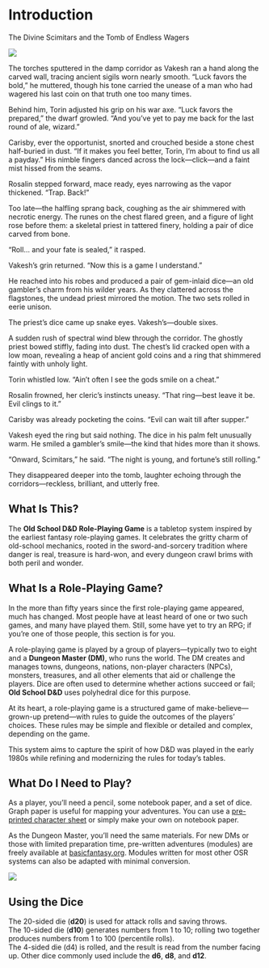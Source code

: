 # Introduction

The Divine Scimitars and the Tomb of Endless Wagers

![](./images/DivineScimitars.png)

The torches sputtered in the damp corridor as Vakesh ran a hand along the carved wall, tracing ancient sigils worn nearly smooth. “Luck favors the bold,” he muttered, though his tone carried the unease of a man who had wagered his last coin on that truth one too many times.

Behind him, Torin adjusted his grip on his war axe. “Luck favors the prepared,” the dwarf growled. “And you’ve yet to pay me back for the last round of ale, wizard.”

Carisby, ever the opportunist, snorted and crouched beside a stone chest half-buried in dust. “If it makes you feel better, Torin, I’m about to find us all a payday.” His nimble fingers danced across the lock—click—and a faint mist hissed from the seams.

Rosalin stepped forward, mace ready, eyes narrowing as the vapor thickened. “Trap. Back!”

Too late—the halfling sprang back, coughing as the air shimmered with necrotic energy. The runes on the chest flared green, and a figure of light rose before them: a skeletal priest in tattered finery, holding a pair of dice carved from bone.

“Roll… and your fate is sealed,” it rasped.

Vakesh’s grin returned. “Now this is a game I understand.”

He reached into his robes and produced a pair of gem-inlaid dice—an old gambler’s charm from his wilder years. As they clattered across the flagstones, the undead priest mirrored the motion. The two sets rolled in eerie unison.

The priest’s dice came up snake eyes. Vakesh’s—double sixes.

A sudden rush of spectral wind blew through the corridor. The ghostly priest bowed stiffly, fading into dust. The chest’s lid cracked open with a low moan, revealing a heap of ancient gold coins and a ring that shimmered faintly with unholy light.

Torin whistled low. “Ain’t often I see the gods smile on a cheat.”

Rosalin frowned, her cleric’s instincts uneasy. “That ring—best leave it be. Evil clings to it.”

Carisby was already pocketing the coins. “Evil can wait till after supper.”

Vakesh eyed the ring but said nothing. The dice in his palm felt unusually warm. He smiled a gambler’s smile—the kind that hides more than it shows.

“Onward, Scimitars,” he said. “The night is young, and fortune’s still rolling.”

They disappeared deeper into the tomb, laughter echoing through the corridors—reckless, brilliant, and utterly free.

## What Is This?

The **Old School D&D Role-Playing Game** is a tabletop system inspired by the earliest fantasy role-playing games. It celebrates the gritty charm of old-school mechanics, rooted in the sword-and-sorcery tradition where danger is real, treasure is hard-won, and every dungeon crawl brims with both peril and wonder.

## What Is a Role-Playing Game?

In the more than fifty years since the first role-playing game appeared, much has changed. Most people have at least heard of one or two such games, and many have played them. Still, some have yet to try an RPG; if you’re one of those people, this section is for you.

A role-playing game is played by a group of players—typically two to eight and a **Dungeon Master (DM)**, who runs the world. The DM creates and manages towns, dungeons, nations, non-player characters (NPCs), monsters, treasures, and all other elements that aid or challenge the players. Dice are often used to determine whether actions succeed or fail; **Old School D&D** uses polyhedral dice for this purpose.

At its heart, a role-playing game is a structured game of make-believe—grown-up pretend—with rules to guide the outcomes of the players’ choices. These rules may be simple and flexible or detailed and complex, depending on the game.

This system aims to capture the spirit of how D&D was played in the early 1980s while refining and modernizing the rules for today’s tables.

## What Do I Need to Play?

As a player, you’ll need a pencil, some notebook paper, and a set of dice. Graph paper is useful for mapping your adventures. You can use a [pre-printed character sheet](char_sheet.qmd) or simply make your own on notebook paper.

As the Dungeon Master, you’ll need the same materials. For new DMs or those with limited preparation time, pre-written adventures (modules) are freely available at [basicfantasy.org](https://www.basicfantasy.org/). Modules written for most other OSR systems can also be adapted with minimal conversion.

![](./images/dice.png)

## Using the Dice

The 20-sided die (**d20**) is used for attack rolls and saving throws.  
The 10-sided die (**d10**) generates numbers from 1 to 10; rolling two together produces numbers from 1 to 100 (percentile rolls).  
The 4-sided die (d4) is rolled, and the result is read from the number facing up.
Other dice commonly used include the **d6**, **d8**, and **d12**.
